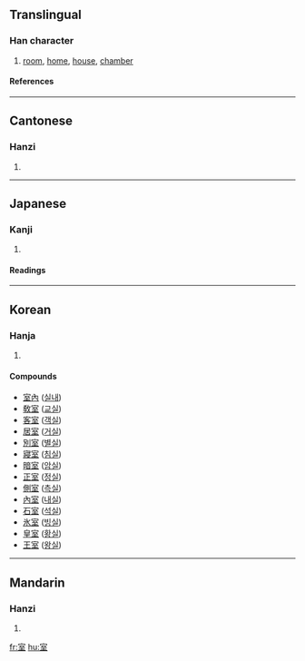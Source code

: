 ==Translingual==
===Han character===
{{Han char|rn=40|rad=宀|as=06|sn=9|four=3010<sub>4</sub>|canj=十一戈土 (JMIG)}}
# [[room]], [[home]], [[house]], [[chamber]]
====References====
{{Han ref|kx=0285.020|dkj=07136|dj=0563.040|hdz=20925.030|uh=5BA4|ud=23460|bh=ABC7|bd=43975}}
----
==Cantonese==
===Hanzi===
{{yue-hanzi|jyut=|y=sat1}}
# {{defn|Cantonese}}
----
==Japanese==
===Kanji===
{{ja-kanji|grade=2|rs=宀06}}
# {{defn|Japanese}} 
====Readings====
{{ja-readings|on=[[しつ]] (shitsu), [[しち]] (shichi)|kun=[[むろ]] (muro), [[へや]] (heya)}}
----
==Korean==
===Hanja===
{{ko-hanja|hangeul=실|rv=sil|mr=sil}}
# {{defn|Korean}}

====Compounds====
* [[室內]] ([[실내]]) 
* [[敎室]] ([[교실]])
* [[客室]] ([[객실]])
* [[居室]] ([[거실]])
* [[別室]] ([[별실]])
* [[寢室]] ([[침실]])
* [[暗室]] ([[암실]])
* [[正室]] ([[정실]])
* [[側室]] ([[측실]])
* [[內室]] ([[내실]])
* [[石室]] ([[석실]])
* [[氷室]] ([[빙실]])
* [[皇室]] ([[황실]])
* [[王室]] ([[왕실]])

----

==Mandarin==
===Hanzi===
{{cmn-hanzi|pin=[[shì]] (shi4)|wg=shih<sup>4</sup>}}
# {{defn|Mandarin}}

[[fr:室]]
[[hu:室]]